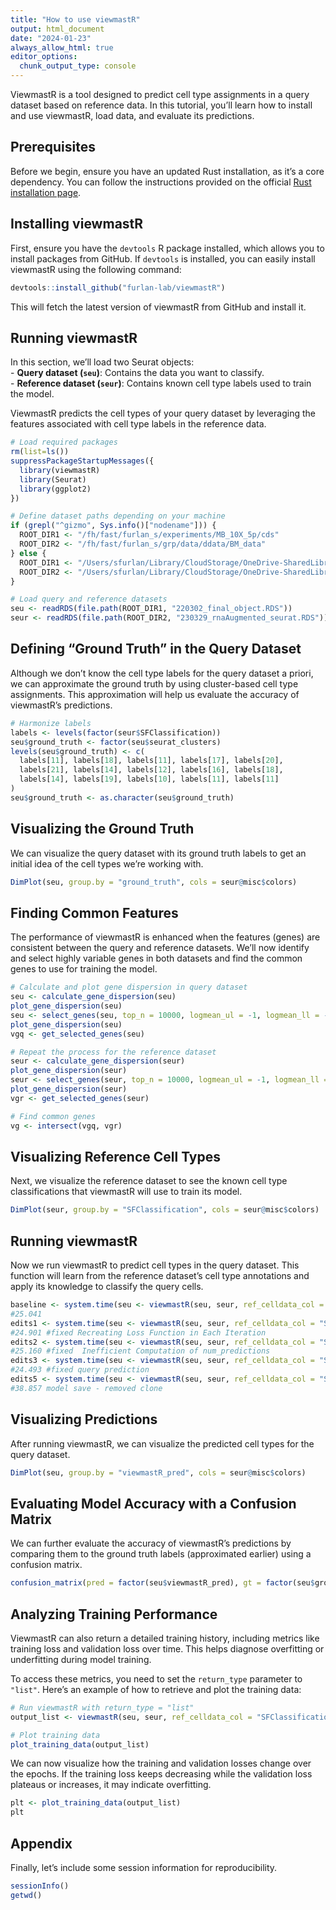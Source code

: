 ```yaml
---
title: "How to use viewmastR"
output: html_document
date: "2024-01-23"
always_allow_html: true
editor_options: 
  chunk_output_type: console
---
```



ViewmastR is a tool designed to predict cell type assignments in a query dataset based on reference data. In this tutorial, you'll learn how to install and use viewmastR, load data, and evaluate its predictions. 

## **Prerequisites**

Before we begin, ensure you have an updated Rust installation, as it’s a core dependency. You can follow the instructions provided on the official [Rust installation page](https://www.rust-lang.org/tools/install).

## **Installing viewmastR**

First, ensure you have the `devtools` R package installed, which allows you to install packages from GitHub. If `devtools` is installed, you can easily install viewmastR using the following command:

```r
devtools::install_github("furlan-lab/viewmastR")
```

This will fetch the latest version of viewmastR from GitHub and install it.

## **Running viewmastR**

In this section, we’ll load two Seurat objects:  
- **Query dataset (`seu`)**: Contains the data you want to classify.  
- **Reference dataset (`seur`)**: Contains known cell type labels used to train the model.

ViewmastR predicts the cell types of your query dataset by leveraging the features associated with cell type labels in the reference data.

```r
# Load required packages
rm(list=ls())
suppressPackageStartupMessages({
  library(viewmastR)
  library(Seurat)
  library(ggplot2)
})

# Define dataset paths depending on your machine
if (grepl("^gizmo", Sys.info()["nodename"])) {
  ROOT_DIR1 <- "/fh/fast/furlan_s/experiments/MB_10X_5p/cds"
  ROOT_DIR2 <- "/fh/fast/furlan_s/grp/data/ddata/BM_data"
} else {
  ROOT_DIR1 <- "/Users/sfurlan/Library/CloudStorage/OneDrive-SharedLibraries-FredHutchinsonCancerCenter/Furlan_Lab - General/experiments/MB_10X_5p/cds"
  ROOT_DIR2 <- "/Users/sfurlan/Library/CloudStorage/OneDrive-SharedLibraries-FredHutchinsonCancerCenter/Furlan_Lab - General/datasets/Healthy_BM_greenleaf"
}

# Load query and reference datasets
seu <- readRDS(file.path(ROOT_DIR1, "220302_final_object.RDS"))
seur <- readRDS(file.path(ROOT_DIR2, "230329_rnaAugmented_seurat.RDS"))
```

## **Defining "Ground Truth" in the Query Dataset**

Although we don’t know the cell type labels for the query dataset a priori, we can approximate the ground truth by using cluster-based cell type assignments. This approximation will help us evaluate the accuracy of viewmastR's predictions.

```r
# Harmonize labels
labels <- levels(factor(seur$SFClassification))
seu$ground_truth <- factor(seu$seurat_clusters)
levels(seu$ground_truth) <- c(
  labels[11], labels[18], labels[11], labels[17], labels[20],
  labels[21], labels[14], labels[12], labels[16], labels[18],
  labels[14], labels[19], labels[10], labels[11], labels[11]
)
seu$ground_truth <- as.character(seu$ground_truth)
```

## **Visualizing the Ground Truth**

We can visualize the query dataset with its ground truth labels to get an initial idea of the cell types we’re working with.

```r
DimPlot(seu, group.by = "ground_truth", cols = seur@misc$colors)
```

## **Finding Common Features**

The performance of viewmastR is enhanced when the features (genes) are consistent between the query and reference datasets. We’ll now identify and select highly variable genes in both datasets and find the common genes to use for training the model.

```r
# Calculate and plot gene dispersion in query dataset
seu <- calculate_gene_dispersion(seu)
plot_gene_dispersion(seu)
seu <- select_genes(seu, top_n = 10000, logmean_ul = -1, logmean_ll = -8)
plot_gene_dispersion(seu)
vgq <- get_selected_genes(seu)

# Repeat the process for the reference dataset
seur <- calculate_gene_dispersion(seur)
plot_gene_dispersion(seur)
seur <- select_genes(seur, top_n = 10000, logmean_ul = -1, logmean_ll = -8)
plot_gene_dispersion(seur)
vgr <- get_selected_genes(seur)

# Find common genes
vg <- intersect(vgq, vgr)
```

## **Visualizing Reference Cell Types**

Next, we visualize the reference dataset to see the known cell type classifications that viewmastR will use to train its model.

```r
DimPlot(seur, group.by = "SFClassification", cols = seur@misc$colors)
```

## **Running viewmastR**

Now we run viewmastR to predict cell types in the query dataset. This function will learn from the reference dataset's cell type annotations and apply its knowledge to classify the query cells.

```r

baseline <- system.time(seu <- viewmastR(seu, seur, ref_celldata_col = "SFClassification", selected_genes = vg, backend = "candle", max_epochs = 4))
#25.041
edits1 <- system.time(seu <- viewmastR(seu, seur, ref_celldata_col = "SFClassification", selected_genes = vg, backend = "candle", max_epochs = 4))
#24.901 #fixed Recreating Loss Function in Each Iteration
edits2 <- system.time(seu <- viewmastR(seu, seur, ref_celldata_col = "SFClassification", selected_genes = vg, backend = "candle", max_epochs = 4))
#25.160 #fixed  Inefficient Computation of num_predictions
edits3 <- system.time(seu <- viewmastR(seu, seur, ref_celldata_col = "SFClassification", selected_genes = vg, backend = "candle", max_epochs = 4))
#24.493 #fixed query prediction
edits5 <- system.time(seu <- viewmastR(seu, seur, ref_celldata_col = "SFClassification", selected_genes = vg, backend = "candle", max_epochs = 4))
#38.857 model save - removed clone
```

## **Visualizing Predictions**

After running viewmastR, we can visualize the predicted cell types for the query dataset.

```r
DimPlot(seu, group.by = "viewmastR_pred", cols = seur@misc$colors)
```

## **Evaluating Model Accuracy with a Confusion Matrix**

We can further evaluate the accuracy of viewmastR's predictions by comparing them to the ground truth labels (approximated earlier) using a confusion matrix.

```r
confusion_matrix(pred = factor(seu$viewmastR_pred), gt = factor(seu$ground_truth), cols = seur@misc$colors)
```

## **Analyzing Training Performance**

ViewmastR can also return a detailed training history, including metrics like training loss and validation loss over time. This helps diagnose overfitting or underfitting during model training.

To access these metrics, you need to set the `return_type` parameter to `"list"`. Here's an example of how to retrieve and plot the training data:

```r
# Run viewmastR with return_type = "list"
output_list <- viewmastR(seu, seur, ref_celldata_col = "SFClassification", selected_genes = vg, return_type = "list")

# Plot training data
plot_training_data(output_list)
```

We can now visualize how the training and validation losses change over the epochs. If the training loss keeps decreasing while the validation loss plateaus or increases, it may indicate overfitting.

```r
plt <- plot_training_data(output_list)
plt
```

## **Appendix**

Finally, let’s include some session information for reproducibility.

```r
sessionInfo()
getwd()
```
